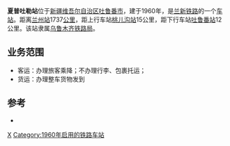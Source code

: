 {{noteTA
|1=zh-cn:始发车次; zh-hk:列車班次;
|2=zh-cn:车次; zh-hk:班次;
}}
{{Infobox China railway station
|车站名称=夏普吐勒站
|图片=
|图片介绍=
|车站名称拼音=Xiaputulezhan
|车站代码 = 42338<ref>{{cite book|title=中华人民共和国铁路车站代码（GB/T 10302-2010）|publisher=中国标准出版社|year=2010|isbn=155066140495|ignore-isbn-error=true|pages=39}}</ref>
|电报码 = 
|拼音码 = 
|车站位置=[[新疆维吾尔自治区|新疆维吾尔自治区]][[吐鲁番市|吐鲁番市]]
|坐标=
|归属=[[乌鲁木齐铁路局|乌鲁木齐铁路局]]
|线路=[[兰新铁路|兰新铁路]]
|车站等级=[[四等站_(中铁)|四等站]]
|到发线数目=
|月台数目=
}}
'''夏普吐勒站'''位于[[新疆维吾尔自治区|新疆维吾尔自治区]][[吐鲁番市|吐鲁番市]]，建于1960年，是[[兰新铁路|兰新铁路]]的一个[[铁路车站|车站]]。距离[[兰州站|兰州站]]1737[[公里|公里]]，距上行车站[[桃儿沟站|桃儿沟站]]15公里，距下行车站[[吐鲁番站|吐鲁番站]]12公里。该站隶属[[乌鲁木齐铁路局|乌鲁木齐铁路局]]。
==业务范围==
*客运：办理旅客乘降；不办理行李、包裹托运；
*货运：办理整车货物发到

{{start rail box|[[中国铁路|中国铁路]]}}
{{s-inop|[[桃儿沟站|桃儿沟站]]}}
{{s-line|[[兰新铁路|兰新铁路]]<br/>←15km 夏普吐勒站 12km→}}
{{s-inop|[[吐鲁番站|吐鲁番站]]}}
{{end box}}

==参考==
{{reflist}}
*{{cite book|author=吴建民|title=中国铁路旅游|publisher=中国地图出版社|year=2002|pages=170页|isbn=7-5031-3000-8}}

{{兰新铁路}}
{{铁路车站小作品}}

[[Category:吐鲁番市铁路车站|X]]
[[Category:1960年启用的铁路车站|Category:1960年启用的铁路车站]]